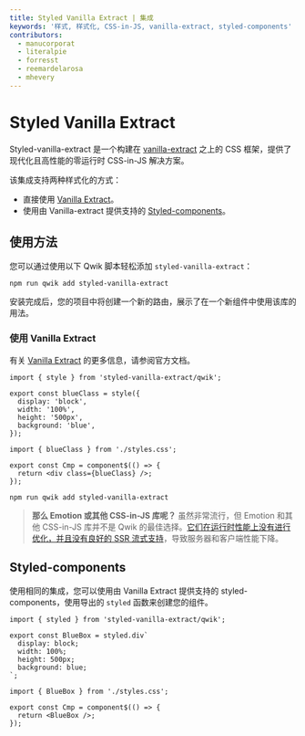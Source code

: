 ```yaml
---
title: Styled Vanilla Extract | 集成
keywords: '样式, 样式化, CSS-in-JS, vanilla-extract, styled-components'
contributors:
  - manucorporat
  - literalpie
  - forresst
  - reemardelarosa
  - mhevery
---
```


# Styled Vanilla Extract

Styled-vanilla-extract 是一个构建在 [vanilla-extract](https://vanilla-extract.style/) 之上的 CSS 框架，提供了现代化且高性能的零运行时 CSS-in-JS 解决方案。

该集成支持两种样式化的方式：

- 直接使用 [Vanilla Extract](https://vanilla-extract.style/)。
- 使用由 Vanilla-extract 提供支持的 [Styled-components](https://styled-components.com/)。

## 使用方法

您可以通过使用以下 Qwik 脚本轻松添加 `styled-vanilla-extract`：

```shell
npm run qwik add styled-vanilla-extract
```

安装完成后，您的项目中将创建一个新的路由，展示了在一个新组件中使用该库的用法。

### 使用 Vanilla Extract

有关 [Vanilla Extract](https://vanilla-extract.style/documentation/getting-started) 的更多信息，请参阅官方文档。

```tsx title="styles.css.ts"
import { style } from 'styled-vanilla-extract/qwik';

export const blueClass = style({
  display: 'block',
  width: '100%',
  height: '500px',
  background: 'blue',
});
```

```tsx title="component.tsx"
import { blueClass } from './styles.css';

export const Cmp = component$(() => {
  return <div class={blueClass} />;
});
```

```shell
npm run qwik add styled-vanilla-extract
```

> **那么 Emotion 或其他 CSS-in-JS 库呢？** 虽然非常流行，但 Emotion 和其他 CSS-in-JS 库并不是 Qwik 的最佳选择。[它们在运行时性能上没有进行优化，并且没有良好的 SSR 流式支持](https://dev.to/srmagura/why-were-breaking-up-wiht-css-in-js-4g9b)，导致服务器和客户端性能下降。

## Styled-components

使用相同的集成，您可以使用由 Vanilla Extract 提供支持的 styled-components，使用导出的 `styled` 函数来创建您的组件。

```tsx title="styles.css.ts"
import { styled } from 'styled-vanilla-extract/qwik';

export const BlueBox = styled.div`
  display: block;
  width: 100%;
  height: 500px;
  background: blue;
`;
```

```tsx title="component.tsx"
import { BlueBox } from './styles.css';

export const Cmp = component$(() => {
  return <BlueBox />;
});
```
